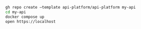```bash
gh repo create –template api-platform/api-platform my-api
cd my-api
docker compose up
open https://localhost
```
